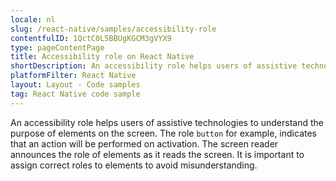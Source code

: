 ```yaml
---
locale: nl
slug: /react-native/samples/accessibility-role
contentfulID: 1QctC0L5BBUgKGCM3gVYX9
type: pageContentPage
title: Accessibility role on React Native
shortDescription: An accessibility role helps users of assistive technologies to understand the purpose of elements on the screen.
platformFilter: React Native
layout: Layout - Code samples
tag: React Native code sample
---
```


An accessibility role helps users of assistive technologies to understand the purpose of elements on the screen. The role `button` for example, indicates that an action will be performed on activation. The screen reader announces the role of elements as it reads the screen. It is important to assign correct roles to elements to avoid misunderstanding.

<CodeSample id="accessibility-role" locale="nl" platform="react native"/>